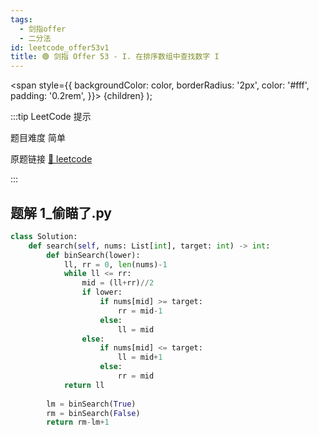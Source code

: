 ```yaml
---
tags:
  - 剑指offer
  - 二分法
id: leetcode_offer53v1
title: 🟢 剑指 Offer 53 - I. 在排序数组中查找数字 I
---
```


  <span
    style={{
      backgroundColor: color,
      borderRadius: '2px',
      color: '#fff',
      padding: '0.2rem',
    }}>
    {children}
  </span>
);

:::tip LeetCode 提示

题目难度 <Highlight color="#00b8a3">简单</Highlight>

原题链接 [🔗 leetcode](https://leetcode-cn.com/problems/zai-pai-xu-shu-zu-zhong-cha-zhao-shu-zi-lcof/)

:::



## 题解 1_偷瞄了.py

```py
class Solution:
    def search(self, nums: List[int], target: int) -> int:
        def binSearch(lower):
            ll, rr = 0, len(nums)-1
            while ll <= rr:
                mid = (ll+rr)//2
                if lower:
                    if nums[mid] >= target:
                        rr = mid-1
                    else:
                        ll = mid
                else:
                    if nums[mid] <= target:
                        ll = mid+1
                    else:
                        rr = mid
            return ll
        
        lm = binSearch(True)
        rm = binSearch(False)
        return rm-lm+1
```


